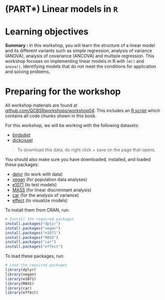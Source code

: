 # (PART\*) Linear models in `R` {-}

# Learning objectives

**Summary :** In this workshop, you will learn the structure of a linear model and its different variants such as simple regression, analysis of variance (ANOVA), analysis of covariance (ANCOVA) and multiple regression. This workshop focuses on implementing linear models in R with `lm()` and `anova()`, identifying models that do not meet the conditions for application and solving problems.

# Preparing for the workshop

All workshop materials are found at [github.com/QCBSRworkshops/workshop04](https://github.com/QCBSRworkshops/workshop04). This includes an [R script](https://r.qcbs.ca/workshop04/book-en/workshop04-script-en.R) which contains all code chunks shown in this book.

For this workshop, we will be working with the following datasets:

* [birdsdiet](https://github.com/QCBSRworkshops/workshop04/edit/main/book-en/data/birdsdiet.csv)
* [dickcissel](https://github.com/QCBSRworkshops/workshop04/edit/main/book-en/data/dickcissel.csv)

> To download this data, do right click + save on the page that opens.

You should also make sure you have downloaded, installed, and loaded these packages:

* [dplyr](https://cran.r-project.org/package=dplyr) (to work with data)
* [vegan](https://cran.r-project.org/package=vegan) (for population data analyses)
* [e1071](https://cran.r-project.org/package=e1071) (to test models)
* [MASS](https://cran.r-project.org/package=MASS) (for linear discriminant analysis)
* [car](https://cran.r-project.org/package=car) (for the analysis of variance)
* [effect](https://cran.r-project.org/package=effect) (to visualize models)

To install them from CRAN, run:

```r
# Install the required packages
install.packages("dplyr")
install.packages("vegan")
install.packages("e1071")
install.packages("MASS")
install.packages("car")
install.packages("effect")
```

To load these packages, run:

```r
# Load the required packages
library(dplyr)
library(vegan)
library(e1071)
library(MASS)
library(car)
library(effect)
```

